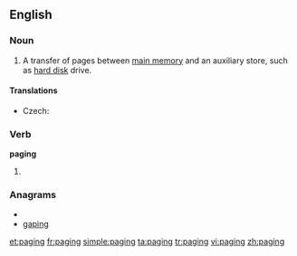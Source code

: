 ==English==
{{wikipedia}}
===Noun===
{{en-noun|-}}

# {{computing}} A transfer of pages between [[main memory]] and an auxiliary store, such as [[hard disk]] drive.

====Translations====
{{trans-top|transfer of pages}}
* Czech: {{t-|cs|stránkování|n}}
{{trans-mid}}
{{trans-bottom}}

===Verb===
'''paging'''

# {{present participle of|[[page]]}}

===Anagrams===
* {{alphagram|agginp}}
* [[gaping#English|gaping]]

[[et:paging]]
[[fr:paging]]
[[simple:paging]]
[[ta:paging]]
[[tr:paging]]
[[vi:paging]]
[[zh:paging]]